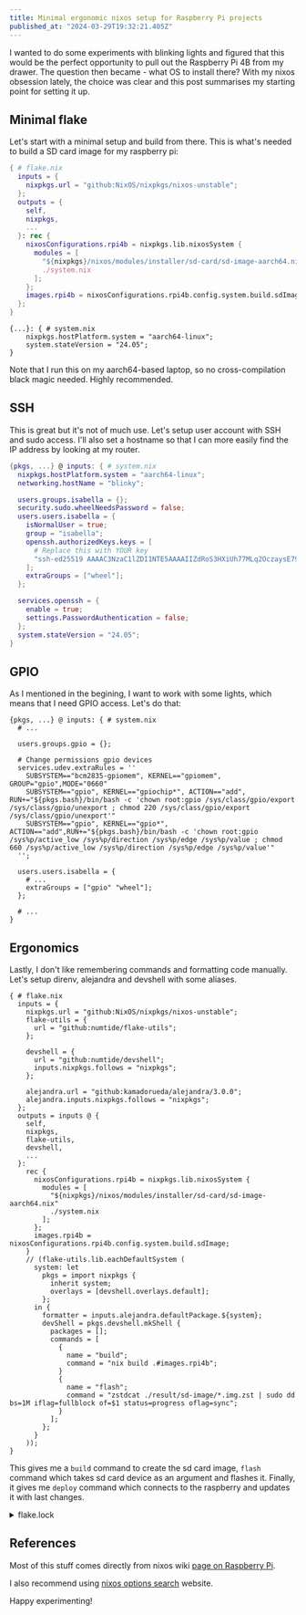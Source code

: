 ```yaml
---
title: Minimal ergonomic nixos setup for Raspberry Pi projects
published_at: "2024-03-29T19:32:21.405Z"
---
```


I wanted to do some experiments with blinking lights and figured that this would
be the perfect opportunity to pull out the Raspberry Pi 4B from my drawer. The
question then became - what OS to install there? With my nixos obsession lately,
the choice was clear and this post summarises my starting point for setting it
up.

## Minimal flake

Let's start with a minimal setup and build from there. This is what's needed to
build a SD card image for my raspberry pi:

```nix
{ # flake.nix
  inputs = {
    nixpkgs.url = "github:NixOS/nixpkgs/nixos-unstable";
  };
  outputs = {
    self,
    nixpkgs,
    ...
  }: rec {
    nixosConfigurations.rpi4b = nixpkgs.lib.nixosSystem {
      modules = [
        "${nixpkgs}/nixos/modules/installer/sd-card/sd-image-aarch64.nix"
        ./system.nix
      ];
    };
    images.rpi4b = nixosConfigurations.rpi4b.config.system.build.sdImage;
  };
}
```

```
{...}: { # system.nix
    nixpkgs.hostPlatform.system = "aarch64-linux";
    system.stateVersion = "24.05";
}
```

Note that I run this on my aarch64-based laptop, so no cross-compilation black
magic needed. Highly recommended.

## SSH

This is great but it's not of much use. Let's setup user account with SSH and
sudo access. I'll also set a hostname so that I can more easily find the IP address
by looking at my router.

```nix
{pkgs, ...} @ inputs: { # system.nix
  nixpkgs.hostPlatform.system = "aarch64-linux";
  networking.hostName = "blinky";

  users.groups.isabella = {};
  security.sudo.wheelNeedsPassword = false;
  users.users.isabella = {
    isNormalUser = true;
    group = "isabella";
    openssh.authorizedKeys.keys = [
      # Replace this with YOUR key
      "ssh-ed25519 AAAAC3NzaC1lZDI1NTE5AAAAIIZdRoS3HXiUh77MLq2OczaysE79CK0NZGfHyH+3tBlv"
    ];
    extraGroups = ["wheel"];
  };

  services.openssh = {
    enable = true;
    settings.PasswordAuthentication = false;
  };
  system.stateVersion = "24.05";
}
```

## GPIO

As I mentioned in the begining, I want to work with some lights, which means that
I need GPIO access. Let's do that:

```
{pkgs, ...} @ inputs: { # system.nix
  # ...

  users.groups.gpio = {};

  # Change permissions gpio devices
  services.udev.extraRules = ''
    SUBSYSTEM=="bcm2835-gpiomem", KERNEL=="gpiomem", GROUP="gpio",MODE="0660"
    SUBSYSTEM=="gpio", KERNEL=="gpiochip*", ACTION=="add", RUN+="${pkgs.bash}/bin/bash -c 'chown root:gpio /sys/class/gpio/export /sys/class/gpio/unexport ; chmod 220 /sys/class/gpio/export /sys/class/gpio/unexport'"
    SUBSYSTEM=="gpio", KERNEL=="gpio*", ACTION=="add",RUN+="${pkgs.bash}/bin/bash -c 'chown root:gpio /sys%p/active_low /sys%p/direction /sys%p/edge /sys%p/value ; chmod 660 /sys%p/active_low /sys%p/direction /sys%p/edge /sys%p/value'"
  '';

  users.users.isabella = {
    # ...
    extraGroups = ["gpio" "wheel"];
  };

  # ...
}
```

## Ergonomics

Lastly, I don't like remembering commands and formatting code manually. Let's setup
direnv, alejandra and devshell with some aliases.

```
{ # flake.nix
  inputs = {
    nixpkgs.url = "github:NixOS/nixpkgs/nixos-unstable";
    flake-utils = {
      url = "github:numtide/flake-utils";
    };

    devshell = {
      url = "github:numtide/devshell";
      inputs.nixpkgs.follows = "nixpkgs";
    };

    alejandra.url = "github:kamadorueda/alejandra/3.0.0";
    alejandra.inputs.nixpkgs.follows = "nixpkgs";
  };
  outputs = inputs @ {
    self,
    nixpkgs,
    flake-utils,
    devshell,
    ...
  }:
    rec {
      nixosConfigurations.rpi4b = nixpkgs.lib.nixosSystem {
        modules = [
          "${nixpkgs}/nixos/modules/installer/sd-card/sd-image-aarch64.nix"
          ./system.nix
        ];
      };
      images.rpi4b = nixosConfigurations.rpi4b.config.system.build.sdImage;
    }
    // (flake-utils.lib.eachDefaultSystem (
      system: let
        pkgs = import nixpkgs {
          inherit system;
          overlays = [devshell.overlays.default];
        };
      in {
        formatter = inputs.alejandra.defaultPackage.${system};
        devShell = pkgs.devshell.mkShell {
          packages = [];
          commands = [
            {
              name = "build";
              command = "nix build .#images.rpi4b";
            }
            {
              name = "flash";
              command = "zstdcat ./result/sd-image/*.img.zst | sudo dd bs=1M iflag=fullblock of=$1 status=progress oflag=sync";
            }
          ];
        };
      }
    ));
}
```

This gives me a `build` command to create the sd card image, `flash` command which
takes sd card device as an argument and flashes it. Finally, it gives me `deploy`
command which connects to the raspberry and updates it with last changes.

<details>
<summary>flake.lock</summary>

```json
{
  "nodes": {
    "alejandra": {
      "inputs": {
        "fenix": "fenix",
        "flakeCompat": "flakeCompat",
        "nixpkgs": [
          "nixpkgs"
        ]
      },
      "locked": {
        "lastModified": 1660592437,
        "narHash": "sha256-xFumnivtVwu5fFBOrTxrv6fv3geHKF04RGP23EsDVaI=",
        "owner": "kamadorueda",
        "repo": "alejandra",
        "rev": "e7eac49074b70814b542fee987af2987dd0520b5",
        "type": "github"
      },
      "original": {
        "owner": "kamadorueda",
        "ref": "3.0.0",
        "repo": "alejandra",
        "type": "github"
      }
    },
    "devshell": {
      "inputs": {
        "flake-utils": "flake-utils",
        "nixpkgs": [
          "nixpkgs"
        ]
      },
      "locked": {
        "lastModified": 1711099426,
        "narHash": "sha256-HzpgM/wc3aqpnHJJ2oDqPBkNsqWbW0WfWUO8lKu8nGk=",
        "owner": "numtide",
        "repo": "devshell",
        "rev": "2d45b54ca4a183f2fdcf4b19c895b64fbf620ee8",
        "type": "github"
      },
      "original": {
        "owner": "numtide",
        "repo": "devshell",
        "type": "github"
      }
    },
    "fenix": {
      "inputs": {
        "nixpkgs": [
          "alejandra",
          "nixpkgs"
        ],
        "rust-analyzer-src": "rust-analyzer-src"
      },
      "locked": {
        "lastModified": 1657607339,
        "narHash": "sha256-HaqoAwlbVVZH2n4P3jN2FFPMpVuhxDy1poNOR7kzODc=",
        "owner": "nix-community",
        "repo": "fenix",
        "rev": "b814c83d9e6aa5a28d0cf356ecfdafb2505ad37d",
        "type": "github"
      },
      "original": {
        "owner": "nix-community",
        "repo": "fenix",
        "type": "github"
      }
    },
    "flake-utils": {
      "inputs": {
        "systems": "systems"
      },
      "locked": {
        "lastModified": 1701680307,
        "narHash": "sha256-kAuep2h5ajznlPMD9rnQyffWG8EM/C73lejGofXvdM8=",
        "owner": "numtide",
        "repo": "flake-utils",
        "rev": "4022d587cbbfd70fe950c1e2083a02621806a725",
        "type": "github"
      },
      "original": {
        "owner": "numtide",
        "repo": "flake-utils",
        "type": "github"
      }
    },
    "flake-utils_2": {
      "inputs": {
        "systems": "systems_2"
      },
      "locked": {
        "lastModified": 1710146030,
        "narHash": "sha256-SZ5L6eA7HJ/nmkzGG7/ISclqe6oZdOZTNoesiInkXPQ=",
        "owner": "numtide",
        "repo": "flake-utils",
        "rev": "b1d9ab70662946ef0850d488da1c9019f3a9752a",
        "type": "github"
      },
      "original": {
        "owner": "numtide",
        "repo": "flake-utils",
        "type": "github"
      }
    },
    "flakeCompat": {
      "flake": false,
      "locked": {
        "lastModified": 1650374568,
        "narHash": "sha256-Z+s0J8/r907g149rllvwhb4pKi8Wam5ij0st8PwAh+E=",
        "owner": "edolstra",
        "repo": "flake-compat",
        "rev": "b4a34015c698c7793d592d66adbab377907a2be8",
        "type": "github"
      },
      "original": {
        "owner": "edolstra",
        "repo": "flake-compat",
        "type": "github"
      }
    },
    "nixpkgs": {
      "locked": {
        "lastModified": 1711523803,
        "narHash": "sha256-UKcYiHWHQynzj6CN/vTcix4yd1eCu1uFdsuarupdCQQ=",
        "owner": "NixOS",
        "repo": "nixpkgs",
        "rev": "2726f127c15a4cc9810843b96cad73c7eb39e443",
        "type": "github"
      },
      "original": {
        "owner": "NixOS",
        "ref": "nixos-unstable",
        "repo": "nixpkgs",
        "type": "github"
      }
    },
    "root": {
      "inputs": {
        "alejandra": "alejandra",
        "devshell": "devshell",
        "flake-utils": "flake-utils_2",
        "nixpkgs": "nixpkgs"
      }
    },
    "rust-analyzer-src": {
      "flake": false,
      "locked": {
        "lastModified": 1657557289,
        "narHash": "sha256-PRW+nUwuqNTRAEa83SfX+7g+g8nQ+2MMbasQ9nt6+UM=",
        "owner": "rust-lang",
        "repo": "rust-analyzer",
        "rev": "caf23f29144b371035b864a1017dbc32573ad56d",
        "type": "github"
      },
      "original": {
        "owner": "rust-lang",
        "ref": "nightly",
        "repo": "rust-analyzer",
        "type": "github"
      }
    },
    "systems": {
      "locked": {
        "lastModified": 1681028828,
        "narHash": "sha256-Vy1rq5AaRuLzOxct8nz4T6wlgyUR7zLU309k9mBC768=",
        "owner": "nix-systems",
        "repo": "default",
        "rev": "da67096a3b9bf56a91d16901293e51ba5b49a27e",
        "type": "github"
      },
      "original": {
        "owner": "nix-systems",
        "repo": "default",
        "type": "github"
      }
    },
    "systems_2": {
      "locked": {
        "lastModified": 1681028828,
        "narHash": "sha256-Vy1rq5AaRuLzOxct8nz4T6wlgyUR7zLU309k9mBC768=",
        "owner": "nix-systems",
        "repo": "default",
        "rev": "da67096a3b9bf56a91d16901293e51ba5b49a27e",
        "type": "github"
      },
      "original": {
        "owner": "nix-systems",
        "repo": "default",
        "type": "github"
      }
    }
  },
  "root": "root",
  "version": 7
}
```

</details>

## References

Most of this stuff comes directly from nixos wiki [page on Raspberry Pi](https://nixos.wiki/wiki/NixOS_on_ARM/Raspberry_Pi).

I also recommend using [nixos options search](https://search.nixos.org/options) website.

Happy experimenting!
